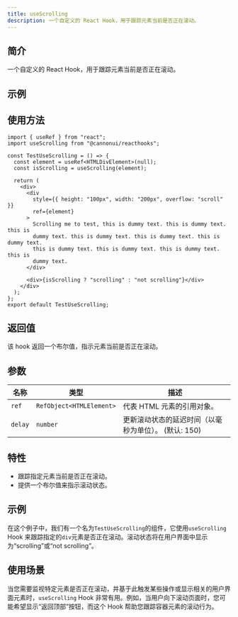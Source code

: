 ```yaml
---
title: useScrolling
description: 一个自定义的 React Hook，用于跟踪元素当前是否正在滚动。
---
```



## 简介

一个自定义的 React Hook，用于跟踪元素当前是否正在滚动。

## 示例

<div style="margin-top: 3%;">
  <TestUseScrolling client:visible />
</div>

## 使用方法

```tsx
import { useRef } from "react";
import useScrolling from "@cannonui/reacthooks";

const TestUseScrolling = () => {
  const element = useRef<HTMLDivElement>(null);
  const isScrolling = useScrolling(element);

  return (
    <div>
      <div
        style={{ height: "100px", width: "200px", overflow: "scroll" }}
        ref={element}
      >
        Scrolling me to test, this is dummy text. this is dummy text. this is
        dummy text. this is dummy text. this is dummy text. this is dummy text.
        this is dummy text. this is dummy text. this is dummy text. this is
        dummy text.
      </div>

      <div>{isScrolling ? "scrolling" : "not scrolling"}</div>
    </div>
  );
};
export default TestUseScrolling;
```

## 返回值

该 hook 返回一个布尔值，指示元素当前是否正在滚动。

## 参数

| 名称    | 类型                     | 描述                                                 |
| ------- | ------------------------ | ---------------------------------------------------- |
| `ref`   | `RefObject<HTMLElement>` | 代表 HTML 元素的引用对象。                           |
| `delay` | `number`                 | 更新滚动状态的延迟时间（以毫秒为单位）。 (默认: 150) |

## 特性

- 跟踪指定元素当前是否正在滚动。
- 提供一个布尔值来指示滚动状态。

## 示例

在这个例子中，我们有一个名为`TestUseScrolling`的组件，它使用`useScrolling` Hook 来跟踪指定的`div`元素是否正在滚动。滚动状态将在用户界面中显示为“scrolling”或“not scrolling”。

## 使用场景

当您需要监视特定元素是否正在滚动，并基于此触发某些操作或显示相关的用户界面元素时，`useScrolling` Hook 非常有用。例如，当用户向下滚动页面时，您可能希望显示“返回顶部”按钮，而这个 Hook 帮助您跟踪容器元素的滚动行为。
